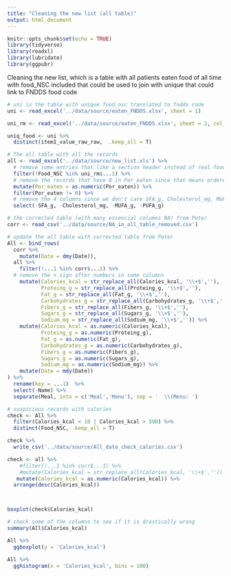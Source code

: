 ```yaml
---
title: "Cleaning the new list (all table)"
output: html_document
---
```


```r
knitr::opts_chunk$set(echo = TRUE)
library(tidyverse)
library(readxl)
library(lubridate)
library(ggpubr)
```

Cleaning the new list, which is a table with all patients eaten food of all time
with food_NSC included that could be used to join with unique that could link to FNDDS food code


```r
# uni is the table with unique food_nsc translated to fndds code
uni <- read_excel('../data/source/eaten_FNDDS.xlsx', sheet = 1)

uni_rm <- read_excel('../data/source/eaten_FNDDS.xlsx', sheet = 2, col_names = F)

uniq_food <- uni %>% 
  distinct(item1_value_raw_raw,  .keep_all = T)

# The all table with all the records
all <- read_excel('../data/source/new_list.xls') %>% 
  # remove some entries that like a section header instead of real food
  filter(!Food_NSC %in% uni_rm$...1) %>% 
  # remove the records that have 0 in Por_eaten since that means ordered but not eaten
  mutate(Por_eaten = as.numeric(Por_eaten)) %>% 
  filter(Por_eaten != 0) %>% 
  # remove the 4 columns since we don't care SFA_g, Cholesterol_mg, MUFA_g, PUFA_g c
  select(-SFA_g, -Cholesterol_mg, -MUFA_g, -PUFA_g) 

# the corrected table (with many essencial columns NA) from Peter
corr <- read_csv('../data/source/NA_in_all_table_removed.csv')

# update the all table with corrected table from Peter
All <- bind_rows(
  corr %>% 
    mutate(Date = dmy(Date)),
  all %>% 
    filter(!...1 %in% corr$...1) %>% 
  # remove the + sign after numbers in some columns
    mutate(Calories_kcal = str_replace_all(Calories_kcal, '\\+$',''),
           Proteing_g = str_replace_all(Proteing_g, '\\+$',''),
           Fat_g = str_replace_all(Fat_g, '\\+$',''),
           Carbohydrates_g = str_replace_all(Carbohydrates_g, '\\+$',''),
           Fibers_g = str_replace_all(Fibers_g, '\\+$',''),
           Sugars_g = str_replace_all(Sugars_g, '\\+$',''),
           Sodium_mg = str_replace_all(Sodium_mg, '\\+$','')) %>% 
    mutate(Calories_kcal = as.numeric(Calories_kcal),
           Proteing_g = as.numeric(Proteing_g),
           Fat_g = as.numeric(Fat_g),
           Carbohydrates_g = as.numeric(Carbohydrates_g),
           Fibers_g = as.numeric(Fibers_g),
           Sugars_g = as.numeric(Sugars_g),
           Sodium_mg = as.numeric(Sodium_mg)) %>% 
    mutate(Date = mdy(Date))
) %>% 
  rename(key = ...1)  %>% 
  select(-Name) %>% 
  separate(Meal, into = c('Meal','Menu'), sep = '  \\(Menu: ')
```

```r
# suspicious records with calories
check <- All %>% 
  filter(Calories_kcal < 10 | Calories_kcal > 590) %>% 
  distinct(Food_NSC, .keep_all = T)

check %>% 
  write_csv('../data/source/All_data_check_calories.csv')
```


```r
check <- all %>% 
    #filter(!...1 %in% corr$...1) %>% 
    #mutate(Calories_kcal = str_replace_all(Calories_kcal, '\\+$','')) %>% 
   mutate(Calories_kcal = as.numeric(Calories_kcal)) %>% 
  arrange(desc(Calories_kcal))



boxplot(check$Calories_kcal)
```

```r
# check some of the columns to see if it is drastically wrong
summary(All$Calories_kcal)

All %>% 
  ggboxplot(y = 'Calories_kcal')

All %>% 
  gghistogram(x = 'Calories_kcal', bins = 100)



```




